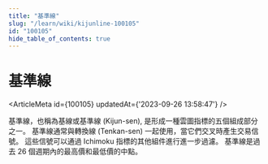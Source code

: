 ```yaml
---
title: "基準線"
slug: "/learn/wiki/kijunline-100105"
id: "100105"
hide_table_of_contents: true
---
```



# 基準線

<ArticleMeta id={100105} updatedAt={'2023-09-26 13:58:47'} />
<div className='border-solid border-b border-t-0 my-4 border-[var(--ifm-color-gray-300)]' />

基準線，也稱為基線或基準線 (Kijun-sen), 是形成一種雲圖指標的五個組成部分之一。 基準線通常與轉換線 (Tenkan-sen) 一起使用，當它們交叉時產生交易信號。 這些信號可以通過 Ichimoku 指標的其他組件進行進一步過濾。 基準線是過去 26 個週期內的最高價和最低價的中點。
